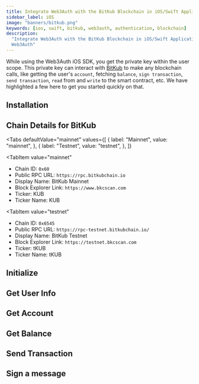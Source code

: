 ```yaml
---
title: Integrate Web3Auth with the BitKub Blockchain in iOS/Swift Applications
sidebar_label: iOS
image: "banners/bitkub.png"
keywords: [ios, swift, bitkub, web3auth, authentication, blockchain]
description:
  "Integrate Web3Auth with the BitKub Blockchain in iOS/Swift Applications | Documentation -
  Web3Auth"
---
```



<SEO
  title="Integrate Web3Auth with the BitKub Blockchain in iOS/Swift Applications"
  description="Integrate Web3Auth with the BitKub Blockchain in iOS/Swift Applications | Documentation - Web3Auth"
  image="https://web3auth.io/docs/banners/bitkub.png"
  slug="/connect-blockchain/evm/bitkub/ios"
/>

While using the Web3Auth iOS SDK, you get the private key within the user scope. This private key
can interact with [BitKub](https://developers.bitkubchain.com/) to make any blockchain calls, like
getting the user's `account`, fetching `balance`, `sign transaction`, `send transaction`, `read`
from and `write` to the smart contract, etc. We have highlighted a few here to get you started
quickly on that.

## Installation

<InstallationSnippet />

## Chain Details for BitKub

<Tabs
 defaultValue="mainnet"
  values={[
    { label: "Mainnet", value: "mainnet", },
    { label: "Testnet", value: "testnet", },
  ]}
>
<TabItem
  value="mainnet"
>

- Chain ID: `0x60`
- Public RPC URL: `https://rpc.bitkubchain.io`
- Display Name: BitKub Mainnet
- Block Explorer Link: `https://www.bkcscan.com`
- Ticker: KUB
- Ticker Name: KUB

</TabItem>

<TabItem
  value="testnet"
>

- Chain ID: `0x6545`
- Public RPC URL: `https://rpc-testnet.bitkubchain.io/`
- Display Name: BitKub Testnet
- Block Explorer Link: `https://testnet.bkcscan.com`
- Ticker: tKUB
- Ticker Name: tKUB

</TabItem>
</Tabs>

## Initialize

<InitialisationSnippet />

## Get User Info

<UserInfoSnippet />

## Get Account

<GetAccountSnippet />

## Get Balance

<GetBalanceSnippet />

## Send Transaction

<SendTransactionSnippet />

## Sign a message

<SignMessageSnippet />
